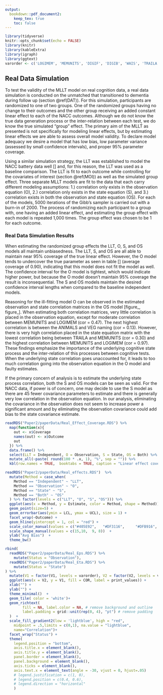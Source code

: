 ```yaml
---
output: 
  bookdown::pdf_document2:
    keep_tex: true
    toc: false
---
```


```r
library(tidyverse)
knitr::opts_chunk$set(echo = FALSE)
library(knitr)
library(kableExtra)
library(igraph)
library(ggtext)
varorder <- c('LOGIMEM', 'MEMUNITS', 'DIGIF', 'DIGIB', 'WAIS', 'TRAILA', 'TRAILB', 'BOSTON', 'ANIMALS', 'VEG')
```


## Real Data Simulation


To test the validity of the MLLT model on real cognition data, a real data simulation is conducted on the unmatched that transitioned to dementia during follow up (section \@ref(DAT)). For this simulation, participants are randomized to  one of two groups. One of the randomized groups having no change to their outcomes and the other group receiving an added constant linear effect to each of the NACC outcomes. Although we do not know the true data generation process or the inter-relation between each test, we do know the true simulated "group" effect. The primary aim of the MLLT as presented is not specifically for modeling linear effects, but by estimating linear effects we are able to assess overall model validity. To declare model adequacy we desire a model that has low bias, low parameter variance (assessed by small confidence intervals), and proper 95% parameter coverage. 

Using a similar simulation strategy, the LLT was established to model the NACC battery data well [] and, for this reason, the LLT was used as a baseline comparison. The LLT is fit to each outcome while controlling for the covariates of interest  (section \@ref(MOI)) as well as the simulated group effect. Three separate MLLT models are fit to the data that each carry different modeling assumptions: 1.) correlation only exists in the observation equation (O), 2.) correlation only exists in the state equation (S), and 3.) correlation exists in both the observation and state equation (OS). For each of the models, 5000 iterations of the Gibb's sampler is carried out with a burn-in of 2000. The process of randomizing each participant to a group with, one having an added linear effect, and estimating the group effect with each model is repeated 1,000 times. The group effect was chosen to be 1 for each outcome.


### Real Data Simulation Results

When estimating the randomized group effects the LLT, O, S, and OS models all maintain unbiasedness. The LLT, S, and OS are all able to maintain near 95% coverage of the true linear effect. However, the O model tends to undercover the true parameter as seen in table [] (average coverage of 0.90), indicating that this model does not fit the model as well. The confidence interval for the O model is tightest, which would indicate higher power, but because the O model doesn't maintain 95% coverage the result is inconsequential. The S and OS models maintain the desired confidence interval lengths when compared to the baseline independent models.

Reasoning for the ill-fitting model O can be observed in the estimated observation and state correlation matrices in the OS model [figure_, figure_]. When estimating both correlation matrices, very little correlation is placed in the observation equation, except for moderate correlation between MEMUNITS and LOGIMEM (cor = 0.47). The next highest correlation is between the ANIMALS and VEG naming (cor = 0.13). However, there is very high correlation placed in the state equation matrix with the lowest correlation being between TRAILA and MEMUNITS (cor = 0.30) and the highest correlation between MEMUNITS and LOGIMEM (cor = 0.97). These findings emphasize the importance of the underlying cognitive state process and the inter-relation of this processes between cognitive tests. When the underlying state correlation goes unaccounted for, it leads to too much correlation going into the observation equation in the O model and faulty estimates.

If the primary concern of analysis is to estimate the underlying state process correlation, both the S and OS models can be seen as valid. For the NACC data, if power is of concern, one may decide to use the S model as there are 45 fewer covariance parameters to estimate and there is generally very low correlation in the observation equation. In our analysis, eliminating the covariance in the observation does not seem to increase power a significant amount and by eliminating the observation covariance could add bias to the state covariance estimate. 


```r
readRDS("Paper2/paperData/Real_Effect_Coverage.RDS") %>%
  map(function(x){
    out <- x$Coverage
    names(out) <- x$Outcome
    out
  }) %>%
  data.frame() %>%
  select(LLT = Independent, O = Observation, S = State, OS = Both) %>%
  mutate_all(~paste( round(100 * .x, 1), "%", sep = "")) %>%
  kbl(row.names = TRUE,  booktabs = TRUE, caption = "Linear effect coverage.")
```



```r
readRDS("Paper2/paperData/Real_effects.RDS")  %>%
  mutate(Method = case_when(
    Method == "Independent" ~ "LLT",
    Method == "Observation" ~ "O",
    Method == "State" ~ "S",
    Method == "Both" ~ "OS"
  ) %>% factor(levels = c("LLT", "O", "S", "OS"))) %>%
  ggplot(aes(x = Method, y = Estimate, color = Method, shape = Method)) +
  geom_point(size=5) +
  geom_errorbar(aes(ymin = LCL, ymax = UCL), size = 1) +
  facet_wrap(~Outcome) +
  geom_hline(yintercept = 1, col = "red") +
  scale_color_manual(values = c("#405E92",   "#DF3116",     "#DFB916", "#409247"))  +
  scale_shape_manual(values = c(15,10,  9, 8))  +
  ylab("Avg Bias")  +
  theme_bw()
```







```r


rbind(
  readRDS("Paper2/paperData/Real_Eps.RDS") %>%
    mutate(Status = "Observation"),
  readRDS("Paper2/paperData/Real_Eta.RDS") %>%
    mutate(Status = "State")
) %>%
  mutate(V1 = factor(V1, levels = varorder), V2 = factor(V2, levels = varorder)) %>%
  ggplot(aes(x = V2, y = V1, fill = COR, label = print_values)) +
  xlab("") +
  ylab("") +
  theme_minimal()  +
  geom_tile( color = 'white')+
  geom_richtext(
        fill = NA, label.color = NA, # remove background and outline
        label.padding = grid::unit(rep(0, 4), "pt") # remove padding
  )  +
  scale_fill_gradient2(low = 'lightblue', high = "red", 
    midpoint = .5,limits = c(0,1), na.value = "lightblue",
    name="Correlation")+
  facet_wrap("Status") +
  theme(
    legend.position = "bottom",
    axis.title.x = element_blank(),
    axis.title.y = element_blank(),
    panel.border = element_blank(),
    panel.background = element_blank(),
    axis.ticks = element_blank(),
    axis.text.x = element_text(angle = -30, vjust = 0, hjust=.05)
    # legend.justification = c(1, 0),
    # legend.position = c(0.4, 0.6),
    # legend.direction = "horizontal"
    )
```